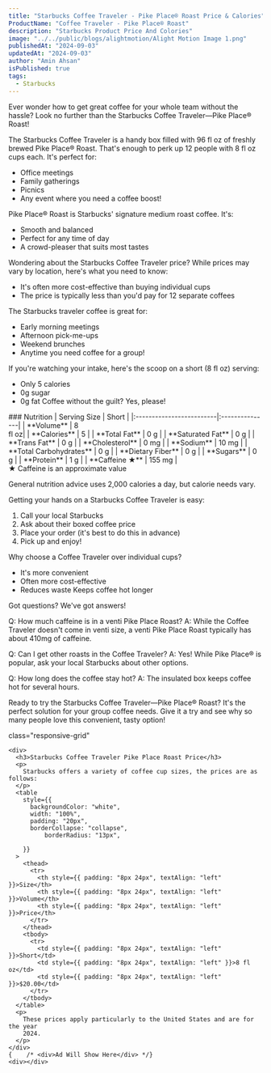 ```yaml
---
title: "Starbucks Coffee Traveler - Pike Place® Roast Price & Calories"
ProductName: "Coffee Traveler - Pike Place® Roast"
description: "Starbucks Product Price And Colories"
image: "../../public/blogs/alightmotion/Alight Motion Image 1.png"
publishedAt: "2024-09-03"
updatedAt: "2024-09-03"
author: "Amin Ahsan"
isPublished: true
tags:
  - Starbucks
---
```


Ever wonder how to get great coffee for your whole team without the hassle? Look no further than the Starbucks Coffee Traveler—Pike Place® Roast!

The Starbucks Coffee Traveler is a handy box filled with 96 fl oz of freshly brewed Pike Place® Roast. That's enough to perk up 12 people with 8 fl oz cups each. It's perfect for:
- Office meetings
- Family gatherings
- Picnics
- Any event where you need a coffee boost!

Pike Place® Roast is Starbucks' signature medium roast coffee. It's:
- Smooth and balanced
- Perfect for any time of day
- A crowd-pleaser that suits most tastes

Wondering about the Starbucks Coffee Traveler price? While prices may vary by location, here's what you need to know:
- It's often more cost-effective than buying individual cups
- The price is typically less than you'd pay for 12 separate coffees

The Starbucks traveler coffee is great for:
- Early morning meetings
- Afternoon pick-me-ups
- Weekend brunches
- Anytime you need coffee for a group!

If you're watching your intake, here's the scoop on a short (8 fl oz) serving:
- Only 5 calories
- 0g sugar
- 0g fat
Coffee without the guilt? Yes, please!

<div className='table-container'>
### Nutrition
|  Serving Size            | Short          |
|:-------------------------|:---------------|
| **Volume**               | 8 <br/> fl oz|  
| **Calories**             | 5           | 
| **Total Fat**            | 0 g         | 
| **Saturated Fat**        | 0 g         |
| **Trans Fat**            | 0 g         |
| **Cholesterol**          | 0 mg        |
| **Sodium**               | 10 mg       |
| **Total Carbohydrates**  | 0 g         |
| **Dietary Fiber**        | 0 g         |
| **Sugars**               | 0 g         |
| **Protein**              | 1 g         |
| **Caffeine ★**          | 155 mg       |
</div>
★ Caffeine is an approximate value

General nutrition advice uses 2,000 calories a day, but calorie needs vary.

Getting your hands on a Starbucks Coffee Traveler is easy:
1. Call your local Starbucks
2. Ask about their boxed coffee price
3. Place your order (it's best to do this in advance)
4. Pick up and enjoy!

Why choose a Coffee Traveler over individual cups?
- It's more convenient
- Often more cost-effective
- Reduces waste
Keeps coffee hot longer

Got questions? We've got answers!

Q: How much caffeine is in a venti Pike Place Roast? A: While the Coffee Traveler doesn't come in venti size, a venti Pike Place Roast typically has about 410mg of caffeine.

Q: Can I get other roasts in the Coffee Traveler? A: Yes! While Pike Place® is popular, ask your local Starbucks about other options.

Q: How long does the coffee stay hot? A: The insulated box keeps coffee hot for several hours.

Ready to try the Starbucks Coffee Traveler—Pike Place® Roast? It's the perfect solution for your group coffee needs. Give it a try and see why so many people love this convenient, tasty option!

<style jsx>{`
  .table-container {
    overflow-x: auto;
    position: relative;
  }
  .table-container table {
    border-collapse: collapse;
    width: 30%;
  }
  .table-container th,
  .table-container td {
    border: 1px solid #ddd;
    padding: 2px;
    min-width: 30px;
    font-size: 11px;
  }
  .table-container th:first-child,
  .table-container td:first-child {
    position: sticky;
    left: 0;
    background-color: white;
    z-index: 1;
  }
  @media (max-width: 768px) {
    .table-container th:not(:first-child),
    .table-container td:not(:first-child) {
      min-width: 50px;
    }
  }
`}</style>



 <style jsx>{`
  @media (min-width: 768px) {
    .responsive-grid {
      display: grid;
      grid-template-columns: 1fr 1fr;
    }
  }
`}</style>

<div
  style={{
    backgroundColor: "#cee3de",
    borderLeft: "3px solid #0c7556",
   padding: "20px",
    paddingTop: "13px", // Add padding to the top
        display: "grid",
        height: "fit-content",
      }} 
      
  class="responsive-grid"

>
    <div>
      <h3>Starbucks Coffee Traveler Pike Place Roast Price</h3>
      <p>
        Starbucks offers a variety of coffee cup sizes, the prices are as follows:
      </p>
      <table
        style={{
          backgroundColor: "white",
          width: "100%",
          padding: "20px",
          borderCollapse: "collapse",
              borderRadius: "13px",
          
        }}
      >
        <thead>
          <tr>
            <th style={{ padding: "8px 24px", textAlign: "left" }}>Size</th>
            <th style={{ padding: "8px 24px", textAlign: "left" }}>Volume</th>
            <th style={{ padding: "8px 24px", textAlign: "left" }}>Price</th>
          </tr>
        </thead>
        <tbody>
          <tr>
            <td style={{ padding: "8px 24px", textAlign: "left" }}>Short</td>
            <td style={{ padding: "8px 24px", textAlign: "left" }}>8 fl oz</td>
            <td style={{ padding: "8px 24px", textAlign: "left" }}>$20.00</td>
          </tr>
        </tbody>
      </table>
      <p>
        These prices apply particularly to the United States and are for the year
        2024.
      </p>
    </div>
    {    /* <div>Ad Will Show Here</div> */}
    <div></div>
  </div>
